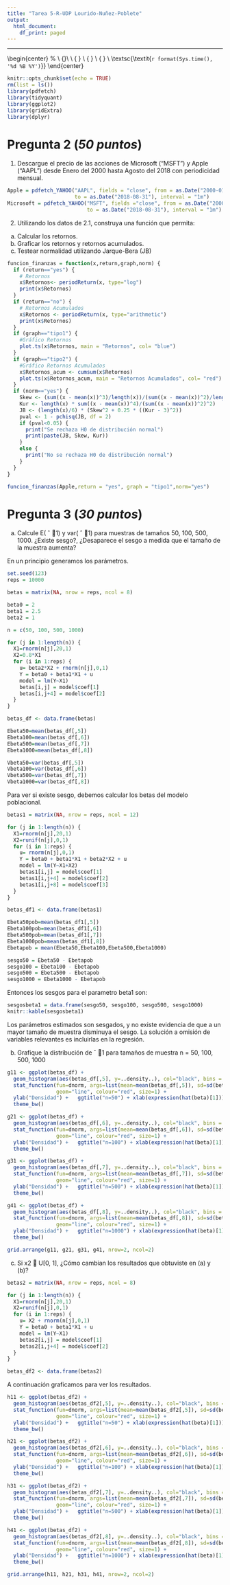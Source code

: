 ```yaml
---
title: "Tarea 5-R-UDP Lourido-Nuñez-Poblete"
output:
  html_document:
    df_print: paged
---
```

---
\begin{center}
      %\vspace{1cm}
			\includegraphics[width=3cm]{logo.png}\\
			\LARGE{\textbf{R para Economía y Negocios}}\\
			\textsc{Tarea 5}\\
			\smallskip
			\vspace{5pt}
			\small{ \noindent \textsc{\textbf{Nombres}: \textit{Felipe Lourido - Daniel Núñez - Rodrigo Poblete}}}
			\vspace{5pt}
			\\
			\small{ \noindent \textsc{\textbf{Profesor}: \textit{Víctor Macías E.}}}
			\\
			\small{ \noindent \textsc{\textbf{Ayudante}: \textit{Gabriel Cabrera G.}}}
			\\
			\textsc{\textit{`r format(Sys.time(), '%d %B %Y')`}}
\end{center}

```r
knitr::opts_chunk$set(echo = TRUE)
rm(list = ls())
library(pdfetch)
library(tidyquant)
library(ggplot2)
library(gridExtra)
library(dplyr)
```

# Pregunta 2 (*50 puntos*)

1. Descargue el precio de las acciones de Microsoft (“MSFT”) y Apple (“AAPL”) desde Enero
del 2000 hasta Agosto del 2018 con periodicidad mensual.

```r
Apple = pdfetch_YAHOO("AAPL", fields = "close", from = as.Date("2000-01-01"),
                      to = as.Date("2018-08-31"), interval = "1m")
Microsoft = pdfetch_YAHOO("MSFT", fields ="close", from = as.Date("2000-01-01"), 
                          to = as.Date("2018-08-31"), interval = "1m")
```

2. Utilizando los datos de 2.1, construya una función que permita:
a. Calcular los retornos.
b. Graficar los retornos y retornos acumulados.
c. Testear normalidad utilizando Jarque-Bera (JB)

```r
funcion_finanzas = function(x,return,graph,norm) {
  if (return=="yes") {
    # Retornos
    x$Retornos<- periodReturn(x, type="log")
    print(x$Retornos)
  }
  if (return=="no") {
    # Retornos Acumulados
    x$Retornos <- periodReturn(x, type="arithmetic")
    print(x$Retornos)
  }
  if (graph=="tipo1") {
    #Gráfico Retornos
    plot.ts(x$Retornos, main = "Retornos", col= "blue")
  }
  if (graph=="tipo2") {
    #Gráfico Retornos Acumulados
    x$Retornos_acum <- cumsum(x$Retornos)
    plot.ts(x$Retornos_acum, main = "Retornos Acumulados", col= "red")
  }
  if (norm=="yes") {
    Skew <- (sum((x - mean(x))^3)/length(x))/(sum((x - mean(x))^2)/length(x))^(3/2)
    Kur <- length(x) * sum((x - mean(x))^4)/(sum((x - mean(x))^2)^2)
    JB <- (length(x)/6) * (Skew^2 + 0.25 * ((Kur - 3)^2))
    pval <- 1 - pchisq(JB, df = 2)
    if (pval<0.05) {
      print("Se rechaza H0 de distribución normal")
      print(paste(JB, Skew, Kur))
    }
    else {
      print("No se rechaza H0 de distribución normal")
    }
  }
}

funcion_finanzas(Apple,return = "yes", graph = "tipo1",norm="yes")
```

# Pregunta 3 (*30 puntos*)

a. Calcule E( ˆ 1) y var( ˆ 1) para muestras de tamaños 50, 100, 500, 1000. ¿Existe sesgo?, ¿Desaparece el sesgo a medida que el tamaño de la muestra aumenta?

En un principio generamos los parámetros.

```r
set.seed(123)
reps = 10000

betas = matrix(NA, nrow = reps, ncol = 8)

beta0 = 2
beta1 = 2.5
beta2 = 1

n = c(50, 100, 500, 1000)

for (j in 1:length(n)) {
  X1=rnorm(n[j],20,1)
  X2=0.8*X1
  for (i in 1:reps) {
    u= beta2*X2 + rnorm(n[j],0,1)
    Y = beta0 + beta1*X1 + u 
    model = lm(Y~X1)  
    betas[i,j] = model$coef[1]
    betas[i,j+4] = model$coef[2]
  }
}

betas_df <- data.frame(betas)

Ebeta50=mean(betas_df[,5])
Ebeta100=mean(betas_df[,6])
Ebeta500=mean(betas_df[,7])
Ebeta1000=mean(betas_df[,8])

Vbeta50=var(betas_df[,5])
Vbeta100=var(betas_df[,6])
Vbeta500=var(betas_df[,7])
Vbeta1000=var(betas_df[,8])
```

Para ver si existe sesgo, debemos calcular los betas del modelo poblacional.

```r
betas1 = matrix(NA, nrow = reps, ncol = 12)

for (j in 1:length(n)) {
  X1=rnorm(n[j],20,1)
  X2=runif(n[j],0,1)
  for (i in 1:reps) {
    u= rnorm(n[j],0,1)
    Y = beta0 + beta1*X1 + beta2*X2 + u 
    model = lm(Y~X1+X2)  
    betas1[i,j] = model$coef[1]
    betas1[i,j+4] = model$coef[2]
    betas1[i,j+8] = model$coef[3]
  }
}

betas_df1 <- data.frame(betas1)

Ebeta50pob=mean(betas_df1[,5])
Ebeta100pob=mean(betas_df1[,6])
Ebeta500pob=mean(betas_df1[,7])
Ebeta1000pob=mean(betas_df1[,8])
Ebetapob = mean(Ebeta50,Ebeta100,Ebeta500,Ebeta1000)

sesgo50 = Ebeta50 - Ebetapob
sesgo100 = Ebeta100 - Ebetapob
sesgo500 = Ebeta500 - Ebetapob
sesgo1000 = Ebeta1000 - Ebetapob
```

Entonces los sesgos para el parametro beta1 son:

```r
sesgosbeta1 = data.frame(sesgo50, sesgo100, sesgo500, sesgo1000)
knitr::kable(sesgosbeta1)
```

Los parámetros estimados son sesgados, y no existe evidencia de que a un mayor tamaño de muestra disminuya el sesgo. La solución a omisión de variables relevantes es incluirlas en la regresión.

b. Grafique la distribución de ˆ 1 para tamaños de muestra n = 50, 100, 500, 1000

```r
g11 <- ggplot(betas_df) + 
  geom_histogram(aes(betas_df[,5], y=..density..), col="black", bins = 30) +
  stat_function(fun=dnorm, args=list(mean=mean(betas_df[,5]), sd=sd(betas_df[,5])), 
                geom="line", colour="red", size=1) +
  ylab("Densidad") +   ggtitle("n=50") + xlab(expression(hat(beta)[1])) +
  theme_bw()

g21 <- ggplot(betas_df) + 
  geom_histogram(aes(betas_df[,6], y=..density..), col="black", bins = 30) +
  stat_function(fun=dnorm, args=list(mean=mean(betas_df[,6]), sd=sd(betas_df[,6])), 
                geom="line", colour="red", size=1) +
  ylab("Densidad") +   ggtitle("n=100") + xlab(expression(hat(beta)[1])) +
  theme_bw()

g31 <- ggplot(betas_df) + 
  geom_histogram(aes(betas_df[,7], y=..density..), col="black", bins = 30) +
  stat_function(fun=dnorm, args=list(mean=mean(betas_df[,7]), sd=sd(betas_df[,7])), 
                geom="line", colour="red", size=1) +
  ylab("Densidad") +   ggtitle("n=500") + xlab(expression(hat(beta)[1])) +
  theme_bw()

g41 <- ggplot(betas_df) + 
  geom_histogram(aes(betas_df[,8], y=..density..), col="black", bins = 30) +
  stat_function(fun=dnorm, args=list(mean=mean(betas_df[,8]), sd=sd(betas_df[,8])), 
                geom="line", colour="red", size=1) +
  ylab("Densidad") +   ggtitle("n=1000") + xlab(expression(hat(beta)[1])) +
  theme_bw()

grid.arrange(g11, g21, g31, g41, nrow=2, ncol=2)
```


c. Si x2  U[0, 1], ¿Cómo cambian los resultados que obtuviste en (a) y (b)?

```r
betas2 = matrix(NA, nrow = reps, ncol = 8)

for (j in 1:length(n)) {
  X1=rnorm(n[j],20,1)
  X2=runif(n[j],0,1)
  for (i in 1:reps) {
    u= X2 + rnorm(n[j],0,1)
    Y = beta0 + beta1*X1 + u 
    model = lm(Y~X1)  
    betas2[i,j] = model$coef[1]
    betas2[i,j+4] = model$coef[2]
  }
}

betas_df2 <- data.frame(betas2)
```

A continuación graficamos para ver los resultados. 

```r
h11 <- ggplot(betas_df2) + 
  geom_histogram(aes(betas_df2[,5], y=..density..), col="black", bins = 30) +
  stat_function(fun=dnorm, args=list(mean=mean(betas_df2[,5]), sd=sd(betas_df2[,5])), 
                geom="line", colour="red", size=1) +
  ylab("Densidad") +   ggtitle("n=50") + xlab(expression(hat(beta)[1])) +
  theme_bw()

h21 <- ggplot(betas_df2) + 
  geom_histogram(aes(betas_df2[,6], y=..density..), col="black", bins = 30) +
  stat_function(fun=dnorm, args=list(mean=mean(betas_df2[,6]), sd=sd(betas_df2[,6])), 
                geom="line", colour="red", size=1) +
  ylab("Densidad") +   ggtitle("n=100") + xlab(expression(hat(beta)[1])) +
  theme_bw()

h31 <- ggplot(betas_df2) + 
  geom_histogram(aes(betas_df2[,7], y=..density..), col="black", bins = 30) +
  stat_function(fun=dnorm, args=list(mean=mean(betas_df2[,7]), sd=sd(betas_df2[,7])), 
                geom="line", colour="red", size=1) +
  ylab("Densidad") +   ggtitle("n=500") + xlab(expression(hat(beta)[1])) +
  theme_bw()

h41 <- ggplot(betas_df2) + 
  geom_histogram(aes(betas_df2[,8], y=..density..), col="black", bins = 30) +
  stat_function(fun=dnorm, args=list(mean=mean(betas_df2[,8]), sd=sd(betas_df2[,8])), 
                geom="line", colour="red", size=1) +
  ylab("Densidad") +   ggtitle("n=1000") + xlab(expression(hat(beta)[1])) +
  theme_bw()

grid.arrange(h11, h21, h31, h41, nrow=2, ncol=2)
```


